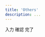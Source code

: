 ```yaml
---
title: 'Others'
description: ...
---
```






<Flex className='c--stepNav'>
	<Flex className='c--stepNav__item' bgc='content-3' c='base' px='30' py='10' pos='r'>
		<Lism className='c--stepNav__body'>
			<Text>入力</Text>
		</Lism>
		<Decorator
			pos='a'
			z='1'
			h='100%'
			w='.5em'
			bgc='inherit'
			l='100%'
			t='0'
			css={{ clipPath: 'polygon(0% 0%, 0% 100%, 100% 50%)' }}
		></Decorator>
	</Flex>
	<Flex className='c--stepNav__item' bgc='content-2' c='base' px='30' py='10' pos='r'>
		<Spacer w='em4' />
		<Lism className='c--stepNav__body'>
			<Text>確認</Text>
		</Lism>
		<Decorator
			pos='a'
			z='1'
			h='100%'
			w='.5em'
			bgc='inherit'
			l='100%'
			t='0'
			css={{ clipPath: 'polygon(0% 0%, 0% 100%, 100% 50%)' }}
		></Decorator>
	</Flex>
	<Flex className='c--stepNav__item' bgc='content' c='base' px='30' py='10'>
		<Spacer w='em4' />
		<Lism className='c--stepNav__body'>
			<Text>完了</Text>
		</Lism>
	</Flex>
</Flex>
